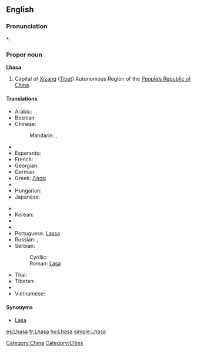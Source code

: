==English==
{{wikipedia}}

===Pronunciation===
*: {{rhymes|ɑːsə}}

===Proper noun===
{{en-proper noun}}
'''Lhasa'''

# Capital of [[Xizang]] ([[Tibet]]) Autonomous Region of the [[People's Republic of China|People’s Republic of China]].

====Translations====
{{trans-top|Capital of Xizang (Tibet)}}
* Arabic: {{t|ar|لاسا|f|tr=laasa|sc=Arab}}
* Bosnian: {{t-|bs|Lasa|f}}
* Chinese:
*: Mandarin: {{t|cmn|拉薩|sc=Hani|xs=Mandarin}},  {{t|cmn|拉萨|tr=Lāsà|sc=Hani|xs=Mandarin}}
* {{trreq|Dzongkha}}
* Esperanto: {{t|eo|Lasao|xs=Esperanto}}
* French: {{t+|fr|Lhassa}}
* Georgian: {{t|ka|ლჰასა|tr=lhasa|sc=Geor|xs=Georgian}}
* German: {{t-|de|Lhasa}}
* Greek: [[Λάσα]]
* {{trreq|Hindi}}
* Hungarian: {{t+|hu|Lhásza}}
* Japanese: {{t|ja|ラサ|tr=Rasa|sc=Jpan}}
{{trans-mid}}
* {{trreq|Kashmiri}}
* Korean: {{t|ko|라싸|tr=Rassa|sc=Kore}}
* {{trreq|Mongolian}}
* {{trreq|Nepali}}
* Portuguese: [[Lassa]]
* Russian: {{t-|ru|Лхаса|f|tr=Lxása|sc=Cyrl}}, {{t-|ru|Ласа|f|tr=Lása|sc=Cyrl}}
* Serbian:
*: Cyrillic: {{t-|sr|Ласа|f|sc=Cyrl}}
*: Roman: [[Lasa#Serbian|Lasa]] {{f}}
* Thai: {{t|th|ลาซา|tr=laasaa|sc=Thai|xs=Thai}}
* Tibetan: {{Tibt|[[ལྷ་ས]]}}
* {{trreq|Urdu}}
* Vietnamese: {{t-|vi|Lhasa|xs=Vietnamese}}
{{trans-bottom}}

====Synonyms====
* [[Lasa]]

[[Category:China]]
[[Category:Cities]]

[[es:Lhasa]]
[[fr:Lhasa]]
[[hu:Lhasa]]
[[simple:Lhasa]]